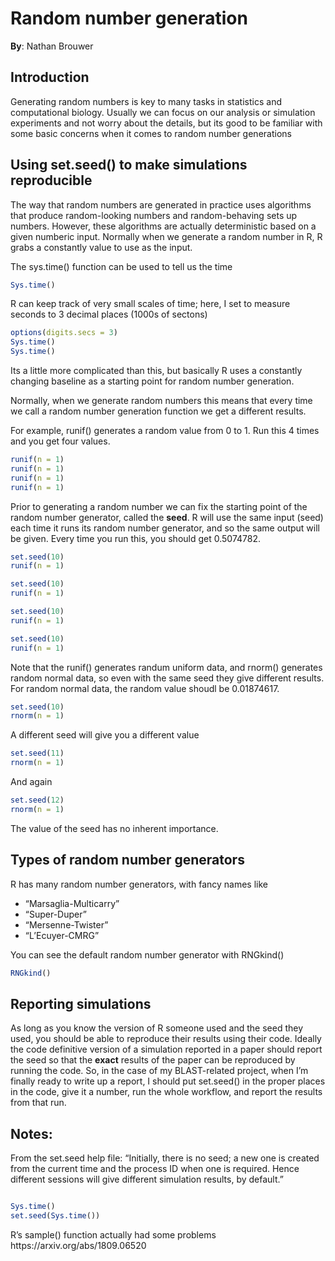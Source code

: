 # Random number generation

**By**: Nathan Brouwer

## Introduction

Generating random numbers is key to many tasks in statistics and computational biology.  Usually we can focus on our analysis or simulation experiments and not worry about the details, but its good to be familiar with some basic concerns when it comes to random number generations

## Using set.seed() to make simulations reproducible

The way that random numbers are generated in practice uses algorithms that produce random-looking numbers and random-behaving sets up numbers.  However, these algorithms are actually deterministic based on a given numberic input.  Normally when we generate a random number in R, R grabs a constantly value to use as the input.

The sys.time() function can be used to tell us the time
```r
Sys.time()
```

R can keep track of very small scales of time; here, I set to measure seconds to 3 decimal places (1000s of sectons)
```r
options(digits.secs = 3)
Sys.time()
Sys.time()
```

Its a little more complicated than this, but basically R uses a constantly changing baseline as a starting point for random number generation.

Normally, when we generate random numbers this means that every time we call a random number generation function we get a different results.

For example, runif() generates a random value from 0 to 1.  Run this 4 times and you get four values.

```r
runif(n = 1)
runif(n = 1)
runif(n = 1)
runif(n = 1)
```

Prior to generating a random number we can fix the starting point of the random number generator, called the **seed**.  R will use the same input (seed) each time it runs its random number generator, and so the same output will be given.  Every time you run this, you should get 0.5074782.

```r
set.seed(10)
runif(n = 1)

set.seed(10)
runif(n = 1)

set.seed(10)
runif(n = 1)

set.seed(10)
runif(n = 1)
```

Note that the runif() generates randum uniform data, and rnorm() generates random normal data, so even with the same seed they give different results.  For random normal data, the random value shoudl be 0.01874617.

```r
set.seed(10)
rnorm(n = 1)
```

A different seed will give you a different value

```r
set.seed(11)
rnorm(n = 1)
```

And again
```r
set.seed(12)
rnorm(n = 1)
```

The value of the seed has no inherent importance.

## Types of random number generators

R has many random number generators, with fancy names like

* "Marsaglia-Multicarry"
* "Super-Duper"
* "Mersenne-Twister"
* "L'Ecuyer-CMRG"

You can see the default random number generator with RNGkind()

```r
RNGkind()
```


## Reporting simulations

As long as you know the version of R someone used and the seed they used, you should be able to reproduce their results using their code.  Ideally the code definitive version of a simulation reported in a paper should report the seed so that the **exact** results of the paper can be reproduced by running the code.  So, in the case of my BLAST-related project, when I'm finally ready to write up a report, I should put set.seed() in the proper places in the code, give it a number, run the whole workflow, and report the results from that run.

## Notes:

From the set.seed help file:
"Initially, there is no seed; a new one is created from the current time and the process ID when one is required. Hence different sessions will give different simulation results, by default."





```r

```



```r
Sys.time()
set.seed(Sys.time())
```

R's sample() function actually had some problems
https://arxiv.org/abs/1809.06520

```r

```

